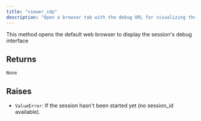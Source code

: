 ```yaml
---
title: "viewer_cdp"
description: "Open a browser tab with the debug URL for visualizing the session"
---
```



This method opens the default web browser to display the session's debug interface


## Returns

`None`

## Raises

- `ValueError`: If the session hasn't been started yet (no session_id available).
